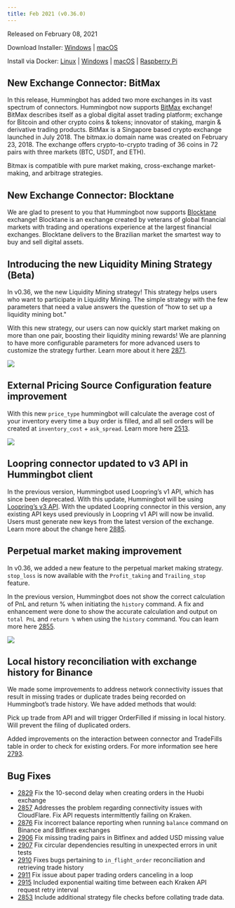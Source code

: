 ```yaml
---
title: Feb 2021 (v0.36.0)
---
```


Released on February 08, 2021

Download Installer: [Windows](https://dist.hummingbot.io/hummingbot_v0.35.0_setup.exe) | [macOS](https://dist.hummingbot.io/hummingbot_v0.35.0.dmg)

Install via Docker: [Linux](http://installation/linux/#install-via-docker) | [Windows](http://installation/windows/#install-via-docker) | [macOS](http://installation/mac/#install-via-docker) | [Raspberry Pi](http://installation/raspberry/)

## New Exchange Connector: BitMax

In this release, Hummingbot has added two more exchanges in its vast spectrum of connectors. Hummingbot now supports [BitMax](https://bitmax.io/en/global-digital-asset-platform) exchange! BitMax describes itself as a global digital asset trading platform; exchange for Bitcoin and other crypto coins & tokens; innovator of staking, margin & derivative trading products. BitMax is a Singapore based crypto exchange launched in July 2018. The bitmax.io domain name was created on February 23, 2018. The exchange offers crypto-to-crypto trading of 36 coins in 72 pairs with three markets (BTC, USDT, and ETH).

Bitmax is compatible with pure market making, cross-exchange market-making, and arbitrage strategies.

## New Exchange Connector: Blocktane

We are glad to present to you that Hummingbot now supports [Blocktane](https://blocktane.io/) exchange! Blocktane is an exchange created by veterans of global financial markets with trading and operations experience at the largest financial exchanges. Blocktane delivers to the Brazilian market the smartest way to buy and sell digital assets.

## Introducing the new Liquidity Mining Strategy (Beta)

In v0.36, we the new Liquidity Mining strategy! This strategy helps users who want to participate in Liquidity Mining. The simple strategy with the few parameters that need a value answers the question of “how to set up a liquidity mining bot."

With this new strategy, our users can now quickly start market making on more than one pair, boosting their liquidity mining rewards! We are planning to have more configurable parameters for more advanced users to customize the strategy further. Learn more about it here [2871](https://github.com/CoinAlpha/hummingbot/pull/2871).

![](/img/liquidity-mining.png)

## External Pricing Source Configuration feature improvement

With this new `price_type` hummingbot will calculate the average cost of your inventory every time a buy order is filled, and all sell orders will be created at `inventory_cost` + `ask_spread`. Learn more here [2513](https://github.com/CoinAlpha/hummingbot/pull/2513).

![](/img/inventory-cost.png)

## Loopring connector updated to v3 API in Hummingbot client

In the previous version, Hummingbot used Loopring’s v1 API, which has since been deprecated. With this update, Hummingbot will be using [Loopring’s v3 API](https://docs3.loopring.io/en/). With the updated Loopring connector in this version, any existing API keys used previously in Loopring v1 API will now be invalid. Users must generate new keys from the latest version of the exchange. Learn more about the change here [2885](https://github.com/CoinAlpha/hummingbot/pull/2885).

## Perpetual market making improvement

In v0.36, we added a new feature to the perpetual market making strategy. `stop_loss` is now available with the `Profit_taking` and `Trailing_stop` feature.

In the previous version, Hummingbot does not show the correct calculation of PnL and return % when initiating the `history` command. A fix and enhancement were done to show the accurate calculation and output on `total PnL` and `return %` when using the `history` command. You can learn more here [2855](https://github.com/CoinAlpha/hummingbot/pull/2855).

![](/img/history-perpetual.png)

## Local history reconciliation with exchange history for Binance

We made some improvements to address network connectivity issues that result in missing trades or duplicate trades being recorded on Hummingbot’s trade history. We have added methods that would:

Pick up trade from API and will trigger OrderFilled if missing in local history.
Will prevent the filing of duplicated orders.

Added improvements on the interaction between connector and TradeFills table in order to check for existing orders. For more information see here [2793](https://github.com/CoinAlpha/hummingbot/pull/2793).

## Bug Fixes

- [2829](https://github.com/CoinAlpha/hummingbot/pull/2829) Fix the 10-second delay when creating orders in the Huobi exchange
- [2857](https://github.com/CoinAlpha/hummingbot/pull/2857) Addresses the problem regarding connectivity issues with CloudFlare. Fix API requests intermittently failing on Kraken.
- [2876](https://github.com/CoinAlpha/hummingbot/pull/2876) Fix incorrect balance reporting when running `balance` command on Binance and Bitfinex exchanges
- [2906](https://github.com/CoinAlpha/hummingbot/pull/2906) Fix missing trading pairs in Bitfinex and added USD missing value
- [2907](https://github.com/CoinAlpha/hummingbot/pull/2907) Fix circular dependencies resulting in unexpected errors in unit tests
- [2910](https://github.com/CoinAlpha/hummingbot/pull/2910) Fixes bugs pertaining to `in_flight_order` reconciliation and retrieving trade history
- [2911](https://github.com/CoinAlpha/hummingbot/pull/2911) Fix issue about paper trading orders canceling in a loop
- [2915](https://github.com/CoinAlpha/hummingbot/pull/2915) Included exponential waiting time between each Kraken API request retry interval
- [2853](https://github.com/CoinAlpha/hummingbot/pull/2853) Include additional strategy file checks before collating trade data.
